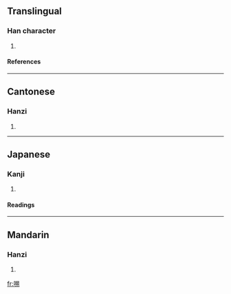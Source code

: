 ==Translingual==
===Han character===
{{Han char|rn=30|rad=口|as=10|sn=13|four=6702<sub>0</sub>|canj=口廿山月 (RTUB)}}
# {{defn|Han}}
====References====
{{Han ref|kx=0202.200|dkj=04064|dj=0425.010|hdz=10671.010|uh=55CD|ud=21965|bh=DCDE|bd=56542}}
----
==Cantonese==
===Hanzi===
{{yue-hanzi|jyut=|y=sok3}}
# {{defn|Cantonese}}
----
==Japanese==
===Kanji===
{{ja-kanji|grade=|rs=口10}}
# {{defn|Japanese}} 
====Readings====
{{ja-readings|on=[[さく]] (saku)|kun=[[すふ]] (sufu)}}
----
==Mandarin==
===Hanzi===
{{cmn-hanzi|pin=[[má]] (ma2), [[mǎ]] (ma3), [[suō]] (suo1)|wg=ma<sup>2</sup>, ma<sup>3</sup>, so<sup>1</sup>}}
# {{defn|Mandarin}}

[[fr:嗍]]